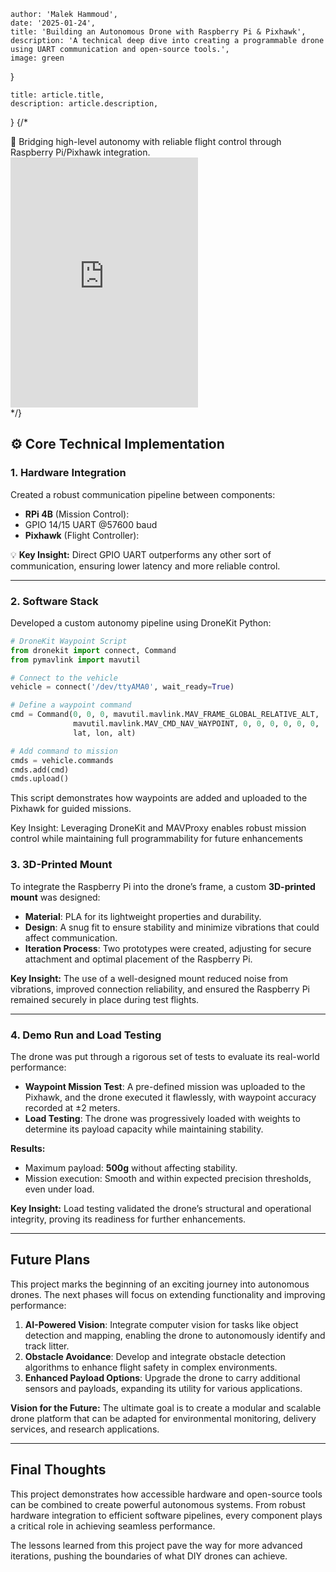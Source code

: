     author: 'Malek Hammoud',
    date: '2025-01-24',
    title: 'Building an Autonomous Drone with Raspberry Pi & Pixhawk',
    description: 'A technical deep dive into creating a programmable drone using UART communication and open-source tools.',
    image: green
}

    title: article.title,
    description: article.description,
}
{/*
<div style={{ padding: '20px', backgroundColor: '#f9f9f9', borderRadius: '8px', marginBottom: '20px' }}>
    🚁 Bridging high-level autonomy with reliable flight control through Raspberry Pi/Pixhawk integration.
    <iframe className={"w-full"}  height="400" src="https://www.youtube.com/embed/" frameborder="0" allowfullscreen></iframe>
</div>
*/}

## ⚙️ Core Technical Implementation

### 1. Hardware Integration
Created a robust communication pipeline between components:
- **RPi 4B** (Mission Control):
- GPIO 14/15 UART @57600 baud
- **Pixhawk** (Flight Controller):

💡 **Key Insight:** Direct GPIO UART outperforms any other sort of communication, ensuring lower latency and more reliable control.

---

### 2. Software Stack
Developed a custom autonomy pipeline using DroneKit Python:
```python
# DroneKit Waypoint Script
from dronekit import connect, Command
from pymavlink import mavutil

# Connect to the vehicle
vehicle = connect('/dev/ttyAMA0', wait_ready=True)

# Define a waypoint command
cmd = Command(0, 0, 0, mavutil.mavlink.MAV_FRAME_GLOBAL_RELATIVE_ALT,
              mavutil.mavlink.MAV_CMD_NAV_WAYPOINT, 0, 0, 0, 0, 0, 0,
              lat, lon, alt)

# Add command to mission
cmds = vehicle.commands
cmds.add(cmd)
cmds.upload()
```
This script demonstrates how waypoints are added and uploaded to the Pixhawk for guided missions.

Key Insight: Leveraging DroneKit and MAVProxy enables robust mission control while maintaining full programmability for future enhancements
### 3. 3D-Printed Mount
To integrate the Raspberry Pi into the drone’s frame, a custom **3D-printed mount** was designed:
- **Material**: PLA for its lightweight properties and durability.
- **Design**: A snug fit to ensure stability and minimize vibrations that could affect communication.
- **Iteration Process**: Two prototypes were created, adjusting for secure attachment and optimal placement of the Raspberry Pi.

**Key Insight:** The use of a well-designed mount reduced noise from vibrations, improved connection reliability, and ensured the Raspberry Pi remained securely in place during test flights.

---

### 4. Demo Run and Load Testing
The drone was put through a rigorous set of tests to evaluate its real-world performance:
- **Waypoint Mission Test**: A pre-defined mission was uploaded to the Pixhawk, and the drone executed it flawlessly, with waypoint accuracy recorded at ±2 meters.
- **Load Testing**: The drone was progressively loaded with weights to determine its payload capacity while maintaining stability.

**Results:**
- Maximum payload: **500g** without affecting stability.
- Mission execution: Smooth and within expected precision thresholds, even under load.

**Key Insight:** Load testing validated the drone’s structural and operational integrity, proving its readiness for further enhancements.

---

## Future Plans
This project marks the beginning of an exciting journey into autonomous drones. The next phases will focus on extending functionality and improving performance:
1. **AI-Powered Vision**: Integrate computer vision for tasks like object detection and mapping, enabling the drone to autonomously identify and track litter.
2. **Obstacle Avoidance**: Develop and integrate obstacle detection algorithms to enhance flight safety in complex environments.
3. **Enhanced Payload Options**: Upgrade the drone to carry additional sensors and payloads, expanding its utility for various applications.

**Vision for the Future:** The ultimate goal is to create a modular and scalable drone platform that can be adapted for environmental monitoring, delivery services, and research applications.

---

## Final Thoughts
This project demonstrates how accessible hardware and open-source tools can be combined to create powerful autonomous systems. From robust hardware integration to efficient software pipelines, every component plays a critical role in achieving seamless performance.

The lessons learned from this project pave the way for more advanced iterations, pushing the boundaries of what DIY drones can achieve.